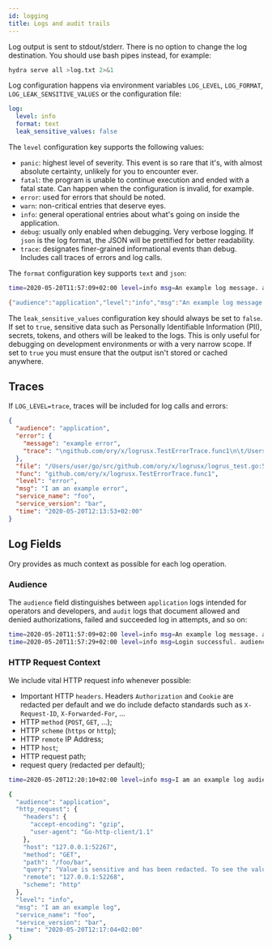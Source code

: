 ```yaml
---
id: logging
title: Logs and audit trails
---
```


Log output is sent to stdout/stderr. There is no option to change the log destination. You should use bash pipes instead, for
example:

```sh
hydra serve all >log.txt 2>&1
```

Log configuration happens via environment variables `LOG_LEVEL`, `LOG_FORMAT`, `LOG_LEAK_SENSITIVE_VALUES` or the configuration
file:

```yaml title="path/to/config.yml"
log:
  level: info
  format: text
  leak_sensitive_values: false
```

The `level` configuration key supports the following values:

- `panic`: highest level of severity. This event is so rare that it's, with almost absolute certainty, unlikely for you to
  encounter ever.
- `fatal`: the program is unable to continue execution and ended with a fatal state. Can happen when the configuration is invalid,
  for example.
- `error`: used for errors that should be noted.
- `warn`: non-critical entries that deserve eyes.
- `info`: general operational entries about what's going on inside the application.
- `debug`: usually only enabled when debugging. Very verbose logging. If `json` is the log format, the JSON will be prettified for
  better readability.
- `trace`: designates finer-grained informational events than debug. Includes call traces of errors and log calls.

The `format` configuration key supports `text` and `json`:

```sh
time=2020-05-20T11:57:09+02:00 level=info msg=An example log message. audience=application service_name=foo service_version=bar
```

```sh
{"audience":"application","level":"info","msg":"An example log message.","service_name":"foo","service_version":"bar","time":"2020-05-20T11:56:57+02:00"}
```

The `leak_sensitive_values` configuration key should always be set to `false`. If set to `true`, sensitive data such as Personally
Identifiable Information (PII), secrets, tokens, and others will be leaked to the logs. This is only useful for debugging on
development environments or with a very narrow scope. If set to `true` you must ensure that the output isn't stored or cached
anywhere.

## Traces

If `LOG_LEVEL=trace`, traces will be included for log calls and errors:

```json
{
  "audience": "application",
  "error": {
    "message": "example error",
    "trace": "\ngithub.com/ory/x/logrusx.TestErrorTrace.func1\n\t/Users/foobar/go/src/github.com/ory/x/logrusx/logrus_test.go:52\nnet/http.HandlerFunc.ServeHTTP\n\t/usr/local/Cellar/go/1.14.2_1/libexec/src/net/http/server.go:2012\nnet/http.serverHandler.ServeHTTP\n\t/usr/local/Cellar/go/1.14.2_1/libexec/src/net/http/server.go:2807\nnet/http.(*conn).serve\n\t/usr/local/Cellar/go/1.14.2_1/libexec/src/net/http/server.go:1895\nruntime.goexit\n\t/usr/local/Cellar/go/1.14.2_1/libexec/src/runtime/asm_amd64.s:1373"
  },
  "file": "/Users/user/go/src/github.com/ory/x/logrusx/logrus_test.go:52",
  "func": "github.com/ory/x/logrusx.TestErrorTrace.func1",
  "level": "error",
  "msg": "I am an example error",
  "service_name": "foo",
  "service_version": "bar",
  "time": "2020-05-20T12:13:53+02:00"
}
```

## Log Fields

Ory provides as much context as possible for each log operation.

### Audience

The `audience` field distinguishes between `application` logs intended for operators and developers, and `audit` logs that
document allowed and denied authorizations, failed and succeeded log in attempts, and so on:

```sh
time=2020-05-20T11:57:09+02:00 level=info msg=An example log message. audience=application service_name=foo service_version=bar
time=2020-05-20T11:57:29+02:00 level=info msg=Login successful. audience=audit service_name=foo service_version=bar
```

### HTTP Request Context

We include vital HTTP request info whenever possible:

- Important HTTP `headers`. Headers `Authorization` and `Cookie` are redacted per default and we do include defacto standards such
  as `X-Request-ID`, `X-Forwarded-For`, ...
- HTTP `method` (`POST`, `GET`, ...);
- HTTP `scheme` (`https` or `http`);
- HTTP `remote` IP Address;
- HTTP `host`;
- HTTP request path;
- request query (redacted per default);

```sh
time=2020-05-20T12:20:10+02:00 level=info msg=I am an example log audience=application http_request=map[headers:map[accept-encoding:gzip user-agent:Go-http-client/1.1] host:127.0.0.1:52286 method:GET path:/foo/bar query:Value is sensitive and has been redacted. To see the value set config key "log.leak_sensitive_values = true" or environment variable "LOG_LEAK_SENSITIVE_VALUES=true". remote:127.0.0.1:52287 scheme:http] service_name=foo service_version=bar
```

```sh
{
  "audience": "application",
  "http_request": {
    "headers": {
      "accept-encoding": "gzip",
      "user-agent": "Go-http-client/1.1"
    },
    "host": "127.0.0.1:52267",
    "method": "GET",
    "path": "/foo/bar",
    "query": "Value is sensitive and has been redacted. To see the value set config key \"log.leak_sensitive_values = true\" or environment variable \"LOG_LEAK_SENSITIVE_VALUES=true\".",
    "remote": "127.0.0.1:52268",
    "scheme": "http"
  },
  "level": "info",
  "msg": "I am an example log",
  "service_name": "foo",
  "service_version": "bar",
  "time": "2020-05-20T12:17:04+02:00"
}
```
